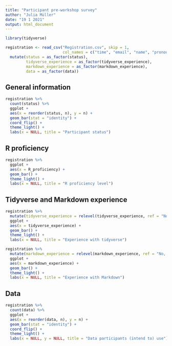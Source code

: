 ```yaml
---
title: "Participant pre-workshop survey"
author: "Julia Müller"
date: "19 1 2021"
output: html_document
---
```


```r
library(tidyverse)

registration <- read_csv("Registration.csv", skip = 1, 
                         col_names = c("time", "email", "name", "pronouns", "institution", "status", "R_proficiency", "tidyverse_experience", "markdown_experience", "data", "use_R", "expectations")) %>% 
  mutate(status = as_factor(status),
         tidyverse_experience = as_factor(tidyverse_experience),
         markdown_experience = as_factor(markdown_experience),
         data = as_factor(data))
```

## General information
```r
registration %>% 
  count(status) %>% 
  ggplot +
  aes(x = reorder(status, n), y = n) +
  geom_bar(stat = "identity") +
  coord_flip() +
  theme_light() +
  labs(x = NULL, title = "Participant status")
```

## R proficiency
```r
registration %>% 
  ggplot +
  aes(x = R_proficiency) +
  geom_bar() +
  theme_light() +
  labs(x = NULL, title = "R proficiency level")
```

## Tidyverse and Markdown experience
```r
registration %>% 
  mutate(tidyverse_experience = relevel(tidyverse_experience, ref = "No, I am new to R")) %>% 
  ggplot +
  aes(x = tidyverse_experience) +
  geom_bar() +
  theme_light() +
  labs(x = NULL, title = "Experience with tidyverse")

registration %>% 
  mutate(markdown_experience = relevel(markdown_experience, ref = "No, I don't use R-Markdown")) %>% 
  ggplot +
  aes(x = markdown_experience) +
  geom_bar() +
  theme_light() +
  labs(x = NULL, title = "Experience with Markdown")
```


## Data
```r
registration %>% 
  count(data) %>% 
  ggplot +
  aes(x = reorder(data, n), y = n) +
  geom_bar(stat = "identity") +
  coord_flip() +
  theme_light() +
  labs(x = NULL, y = NULL, title = "Data participants (intend to) use")
```

